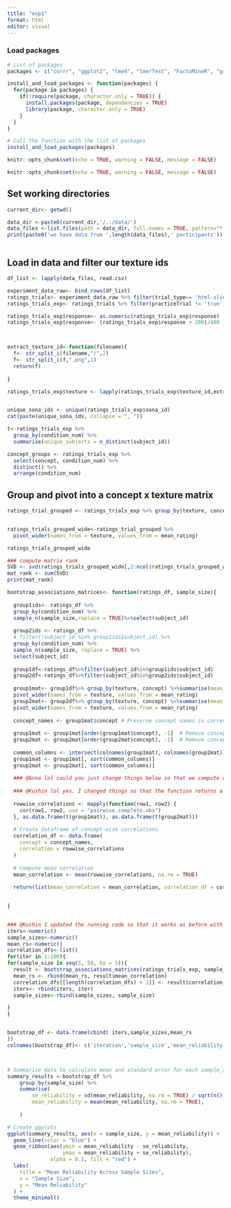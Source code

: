 ```yaml
---
title: "exp1"
format: html
editor: visual
---
```


### Load packages

```r
# List of packages
packages <- c("corrr", "ggplot2", "lme4", "lmerTest", "FactoMineR", "grid","png","cowplot","magick", "ggimage","dplyr","tidyverse","knitr")


```

```r

install_and_load_packages <- function(packages) {
  for(package in packages) {
    if(!require(package, character.only = TRUE)) {
      install.packages(package, dependencies = TRUE)
      library(package, character.only = TRUE)
    }
  }
}

# Call the function with the list of packages
install_and_load_packages(packages)

```

```r
knitr::opts_chunk$set(echo = TRUE, warning = FALSE, message = FALSE)
```

```r
knitr::opts_chunk$set(echo = TRUE, warning = FALSE, message = FALSE)

```

## Set working directories

```r
current_dir<- getwd()

data_dir <-paste0(current_dir,'/../data/')
data_files <-list.files(path = data_dir, full.names = TRUE, pattern="*.csv")
print(paste0('we have data from ',length(data_files),' participants'))



```

## Load in data and filter our texture ids

```r

df_list <- lapply(data_files, read.csv)

experiment_data_raw<- bind_rows(df_list)
ratings_trials<- experiment_data_raw %>% filter(trial_type== 'html-slider-response')
ratings_trials_exp<- ratings_trials %>% filter(practiceTrial != 'true')

ratings_trials_exp$response<- as.numeric(ratings_trials_exp$response)
ratings_trials_exp$response<- (ratings_trials_exp$response + 200)/400



extract_texture_id<-function(filename){
  f<- str_split_i(filename,"/",2)
  f<- str_split_i(f,".png",1)
  return(f)
  
}

ratings_trials_exp$texture <- lapply(ratings_trials_exp$texture_id,extract_texture_id)


unique_sona_ids <- unique(ratings_trials_exp$sona_id)
cat(paste(unique_sona_ids, collapse = ", "))
```

```r
t<-ratings_trials_exp %>%
  group_by(condition_num) %>%
  summarise(unique_subjects = n_distinct(subject_id))

concept_groups <- ratings_trials_exp %>% 
  select(concept, condition_num) %>% 
  distinct() %>% 
  arrange(condition_num)
```

## Group and pivot into a concept x texture matrix

```r
ratings_trial_grouped <- ratings_trials_exp %>% group_by(texture, concept) %>%summarise(mean_rating = mean(response)) 


ratings_trials_grouped_wide<-ratings_trial_grouped %>%
  pivot_wider(names_from = texture, values_from = mean_rating)

ratings_trials_grouped_wide
```

```r
### compute matrix rank
SVD <- svd(ratings_trials_grouped_wide[,2:ncol(ratings_trials_grouped_wide)])$d > 1e-10
mat_rank <- sum(SVD)
print(mat_rank)
```

```r


bootstrap_associations_matrices<- function(ratings_df, sample_size){
  
  group1ids<- ratings_df %>%
  group_by(condition_num) %>%
  sample_n(sample_size,replace = TRUE)%>%select(subject_id)
  
  group2ids <- ratings_df %>%
  # filter(!subject_id %in% group1ids$subject_id) %>%
  group_by(condition_num) %>%
  sample_n(sample_size, replace = TRUE) %>%
  select(subject_id)
  
  group1df<-ratings_df%>%filter(subject_id%in%group1ids$subject_id)
  group2df<-ratings_df%>%filter(subject_id%in%group2ids$subject_id)
  
  group1mat<- group1df%>% group_by(texture, concept) %>%summarise(mean_rating = mean(response),.groups='keep')%>%
  pivot_wider(names_from = texture, values_from = mean_rating)
  group2mat<- group2df%>% group_by(texture, concept) %>%summarise(mean_rating = mean(response),.groups='keep')%>%
  pivot_wider(names_from = texture, values_from = mean_rating)
  
  concept_names <- group1mat$concept # Preserve concept names in correct order for later
  
  group1mat <- group1mat[order(group1mat$concept), -1]  # Remove concept column
  group2mat <- group2mat[order(group2mat$concept), -1]  # Remove concept column
  
  common_columns <- intersect(colnames(group1mat), colnames(group2mat))  # Find common columns
  group1mat <- group1mat[, sort(common_columns)]
  group2mat <- group2mat[, sort(common_columns)]
  
  ### @Anna lol could you just change things below so that we compute concept-wise correlations and return a dataframe of correlations for each concept
  
  ### @Kushin lol yes. I changed things so that the function returns a list with both the mean_correlation and the correlation_df (the correlation_df specifies the correlation value for each concept)
  
  rowwise_correlations <- mapply(function(row1, row2) {
    cor(row1, row2, use = "pairwise.complete.obs")
  }, as.data.frame(t(group1mat)), as.data.frame(t(group2mat)))
  
  # Create dataframe of concept-wise correlations
  correlation_df <- data.frame(
    concept = concept_names,
    correlation = rowwise_correlations
  )
  
  # Compute mean correlation
  mean_correlation <- mean(rowwise_correlations, na.rm = TRUE)
  
  return(list(mean_correlation = mean_correlation, correlation_df = correlation_df))

  
}



```

```r
### @Kushin I updated the running code so that it works as before with the updated function 
iters<-numeric()
sample_sizes<-numeric()
mean_rs<-numeric()
correlation_dfs<-list()
for(iter in 1:100){
for(sample_size in seq(5, 50, by = 5)){
  result <- bootstrap_associations_matrices(ratings_trials_exp, sample_size)
  mean_rs <- rbind(mean_rs, result$mean_correlation)
  correlation_dfs[[length(correlation_dfs) + 1]] <- result$correlation_df
  iters<- rbind(iters, iter)
  sample_sizes<-rbind(sample_sizes, sample_size)

}
}


bootstrap_df <- data.frame(cbind( iters,sample_sizes,mean_rs
))
colnames(bootstrap_df)<- c('iteration','sample_size','mean_reliability')



# Summarize data to calculate mean and standard error for each sample_size
summary_results <-bootstrap_df %>%
    group_by(sample_size) %>%
    summarise(
        se_reliability = sd(mean_reliability, na.rm = TRUE) / sqrt(n()),
        mean_reliability = mean(mean_reliability, na.rm = TRUE),
       
    )

# Create ggplots
ggplot(summary_results, aes(x = sample_size, y = mean_reliability)) +
  geom_line(color = "blue") +
  geom_ribbon(aes(ymin = mean_reliability - se_reliability,
                  ymax = mean_reliability + se_reliability),
              alpha = 0.1, fill = "red") +
  labs(
    title = "Mean Reliability Across Sample Sizes",
    x = "Sample Size",
    y = "Mean Reliability"
  ) +
  theme_minimal()
```
```r

```